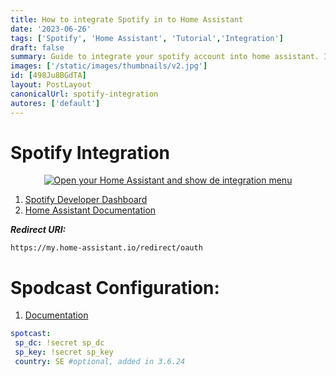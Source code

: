 ```yaml
---
title: How to integrate Spotify in to Home Assistant
date: '2023-06-26'
tags: ['Spotify', 'Home Assistant', 'Tutorial','Integration']
draft: false
summary: Guide to integrate your spotify account into home assistant. It’s easy to follow and provides step-by-step instructions 
images: ['/static/images/thumbnails/v2.jpg']
id: [498Ju8BGdTA]
layout: PostLayout
canonicalUrl: spotify-integration
autores: ['default']
---
```


# Spotify Integration
<center><a href="https://my.home-assistant.io/redirect/config_flow_start?domain=spotify" target="_blank" rel="noopener"><img src="https://my.home-assistant.io/badges/config_flow_start.svg" alt="Open your Home Assistant and show de integration menu" /></a></center>

1. [Spotify Developer Dashboard](https://developer.spotify.com/dashboard)
1. [Home Assistant Documentation](https://www.home-assistant.io/integrations/spotify/)

**_Redirect URI:_**
```
https://my.home-assistant.io/redirect/oauth
```

# Spodcast Configuration:
1. [Documentation](https://github.com/fondberg/spotcast/blob/master/README.md)
 ```yaml
 spotcast:
  sp_dc: !secret sp_dc
  sp_key: !secret sp_key
  country: SE #optional, added in 3.6.24
 ``` 




